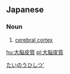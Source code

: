 ==Japanese==
{{ja-kanjitab|だい|のう|ひ|しつ|yomi=on}}

===Noun===
{{ja-noun|だいのうひしつ}}

# [[cerebral cortex]]

[[Category:ja:Neuroanatomy|たいのうひしつ']]

[[hu:大脳皮質]]
[[pl:大脳皮質]]